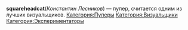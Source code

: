 {{Инфобокс для пуперов
|title2=squareheadcat
|другие_ники=squaredeadcat
InSomniac
|image3=[[Файл:Squareheadcat.jpg|left]]
|caption3=Пример
|сферы_творчества=RYTP, 3D моделирование
|год_начала=2013
|image4=Пример
|caption4=Пример
|имя_фамилия=Константин Лесников
|дата_рождения=
|место_проживания=
|ссылки=*[https://www.youtube.com/user/squareheadcat YouTube]
*[https://www.youtube.com/user/Ggurdezz/videos Alt]
*[https://vk.com/squareheadcat VK]
}}
'''squareheadcat'''(''Константин Лесников'') — пупер, считается одним из лучших визуальщиков.
[[Категория:Пуперы]]
[[Категория:Визуальщики]]
[[Категория:Экспериментаторы]]